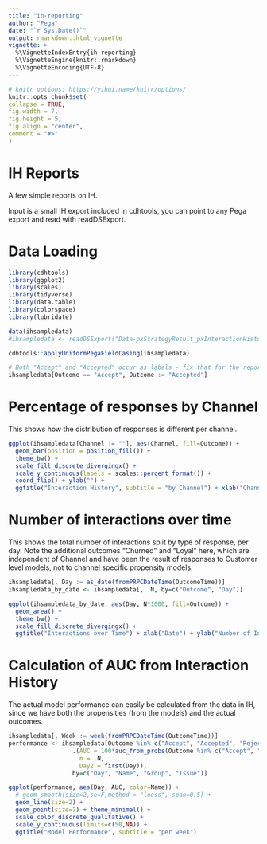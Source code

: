 ```yaml
---
title: "ih-reporting"
author: "Pega"
date: "`r Sys.Date()`"
output: rmarkdown::html_vignette
vignette: >
  %\VignetteIndexEntry{ih-reporting}
  %\VignetteEngine{knitr::rmarkdown}
  %\VignetteEncoding{UTF-8}
---
```

  
```r
# knitr options: https://yihui.name/knitr/options/
knitr::opts_chunk$set(
collapse = TRUE,
fig.width = 7,
fig.height = 5,
fig.align = "center",
comment = "#>"
)
```

# IH Reports

A few simple reports on IH.

Input is a small IH export included in cdhtools, you can point to any Pega
export and read with readDSExport.

# Data Loading

```r
library(cdhtools)
library(ggplot2)
library(scales)
library(tidyverse)
library(data.table)
library(colorspace)
library(lubridate)

data(ihsampledata) 
#ihsampledata <- readDSExport("Data-pxStrategyResult_pxInteractionHistory", "~/Downloads"

cdhtools::applyUniformPegaFieldCasing(ihsampledata)

# Both "Accept" and "Accepted" occur as labels - fix that for the reporting
ihsampledata[Outcome == "Accept", Outcome := "Accepted"]
```

# Percentage of responses by Channel

This shows how the distribution of responses is different per channel.

```r
ggplot(ihsampledata[Channel != ""], aes(Channel, fill=Outcome)) + 
  geom_bar(position = position_fill()) +
  theme_bw() +
  scale_fill_discrete_divergingx() +
  scale_y_continuous(labels = scales::percent_format()) +
  coord_flip() + ylab("") +
  ggtitle("Interaction History", subtitle = "by Channel") + xlab("Channel")
```
# Number of interactions over time

This shows the total number of interactions split by type of response, per
day. Note the additional outcomes "Churned" and "Loyal" here, which are
independent of Channel and have been the result of responses to Customer level
models, not to channel specific propensity models.

```r
ihsampledata[, Day := as_date(fromPRPCDateTime(OutcomeTime))]
ihsampledata_by_date <- ihsampledata[, .N, by=c("Outcome", "Day")]

ggplot(ihsampledata_by_date, aes(Day, N*1000, fill=Outcome)) +
  geom_area() +
  theme_bw() +
  scale_fill_discrete_divergingx() +
  ggtitle("Interactions over Time") + xlab("Date") + ylab("Number of Interactions")
```

# Calculation of AUC from Interaction History 

The actual model performance can easily be calculated from the data in IH, since
we have both the propensities (from the models) and the actual outcomes.

```r
ihsampledata[, Week := week(fromPRPCDateTime(OutcomeTime))]
performance <- ihsampledata[Outcome %in% c("Accept", "Accepted", "Rejected"), 
                  .(AUC = 100*auc_from_probs(Outcome %in% c("Accept", "Accepted"), Propensity),
                    n = .N,
                    Day2 = first(Day)), 
                  by=c("Day", "Name", "Group", "Issue")]

ggplot(performance, aes(Day, AUC, color=Name)) +
  # geom_smooth(size=2,se=F,method = "loess", span=0.5) + 
  geom_line(size=2) + 
  geom_point(size=2) + theme_minimal() +
  scale_color_discrete_qualitative() +
  scale_y_continuous(limits=c(50,NA)) +
  ggtitle("Model Performance", subtitle = "per week")
```


